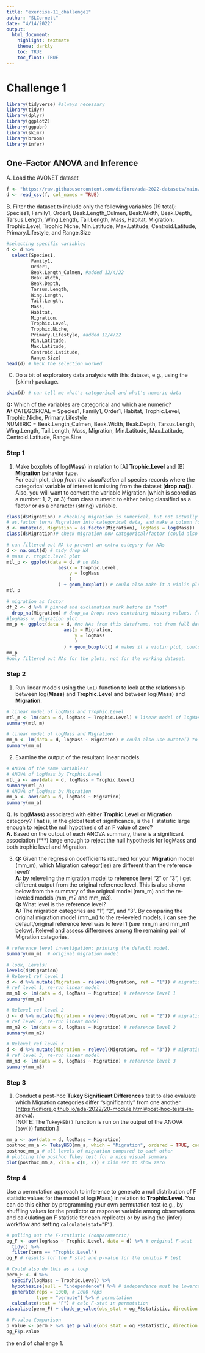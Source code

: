 ```yaml
---
title: "exercise-11_challenge1"
author: "SLCornett"
date: "4/14/2022"
output: 
  html_document: 
    highlight: textmate
    theme: darkly
    toc: TRUE
    toc_float: TRUE
---
```

# Challenge 1\
```r
library(tidyverse) #always necessary
library(tidyr)
library(dplyr)
library(ggplot2)
library(ggpubr) 
library(skimr)
library(broom)
library(infer)
```


## One-Factor ANOVA and Inference\
A. Load the AVONET dataset
```r
f <- "https://raw.githubusercontent.com/difiore/ada-2022-datasets/main/AVONETdataset1.csv"
d <- read_csv(f, col_names = TRUE)
```


B. Filter the dataset to include only the following variables (19 total): Species1, Family1, Order1, Beak.Length_Culmen, Beak.Width, Beak.Depth, Tarsus.Length, Wing.Length, Tail.Length, Mass, Habitat, Migration, Trophic.Level, Trophic.Niche, Min.Latitude, Max.Latitude, Centroid.Latitude, Primary.Lifestyle, and Range.Size
```r
#selecting specific variables
d <- d %>% 
  select(Species1, 
         Family1, 
         Order1, 
         Beak.Length_Culmen, #added 12/4/22
         Beak.Width, 
         Beak.Depth, 
         Tarsus.Length, 
         Wing.Length, 
         Tail.Length, 
         Mass, 
         Habitat, 
         Migration, 
         Trophic.Level, 
         Trophic.Niche, 
         Primary.Lifestyle, #added 12/4/22
         Min.Latitude, 
         Max.Latitude, 
         Centroid.Latitude, 
         Range.Size)
head(d) # heck the selection worked
```


C.  Do a bit of exploratory data analysis with this dataset, e.g., using the {skimr} package.
```r
skim(d) # can tell me what's categorical and what's numeric data
```
**Q:** Which of the variables are categorical and which are numeric?\
**A:** CATEGORICAL = Species1, Family1, Order1, Habitat, Trophic.Level, Trophic.Niche, Primary.Lifestyle\
NUMERIC = Beak.Length_Culmen, Beak.Width, Beak.Depth, Tarsus.Length, Wing.Length, Tail.Length, Mass, Migration, Min.Latitude, Max.Latitude, Centroid.Latitude, Range.Size\

### Step 1\
1. Make boxplots of log(**Mass**) in relation to [A] **Trophic.Level** and [B] **Migration** behavior type.\
For each plot, drop _from the visualization_ all species records where the categorical variable of interest is missing from the dataset (**drop.na()**). Also, you will want to convert the variable Migration (which is scored as a number: 1, 2, or 3) from class numeric to either being classified as a factor or as a character (string) variable.
```r
class(d$Migration) # checking migration is numerical, but not actually numeric data
# as.factor turns Migration into categorical data, and make a column for logMass
d <- mutate(d, Migration = as.factor(Migration), logMass = log(Mass))
class(d$Migration)# check migration now categorical/factor (could also use as.character())

# can filtered out NA to prevent an extra category for NAs
d <- na.omit(d) # tidy drop NA
# mass v. tropic.level plot
mtl_p <- ggplot(data = d, # no NAs 
                   aes(x = Trophic.Level,
                       y = logMass
                       )
                   ) + geom_boxplot() # could also make it a violin plot
mtl_p

# migration as factor
df_2 <- d %>% # pinned and exclamation mark before is "not"
  drop_na(Migration) # drop_na Drops rows containing missing values, {tidyr}
#logMass v. Migration plot
mm_p <- ggplot(data = d, #no NAs from this dataframe, not from full dateset
                     aes(x = Migration,
                         y = logMass
                         )
                     ) + geom_boxplot() # makes it a violin plot, could also be a boxplot
mm_p
#only filtered out NAs for the plots, not for the working dataset. 
```


### Step 2\
1. Run linear models using the `lm()` function to look at the relationship between log(**Mass**) and **Trophic.Level** and between log(**Mass**) and **Migration**.
```r
# linear model of logMass and Trophic.Level
mtl_m <- lm(data = d, logMass ~ Trophic.Level) # linear model of logMass and Tropic level
summary(mtl_m)

# linear model of logMass and Migration
mm_m <- lm(data = d, logMass ~ Migration) # could also use mutate() to make as.factor(Migration) = Migration 
summary(mm_m)
```


2. Examine the output of the resultant linear models.
```r
# ANOVA of the same variables?
# ANOVA of LogMass by Trophic.Level
mtl_a <- aov(data = d, logMass ~ Trophic.Level)
summary(mtl_a)
# ANOVA of LogMass by Migration
mm_a <- aov(data = d, logMass ~ Migration)
summary(mm_a)
```
**Q.** Is log(**Mass**) associated with either **Trophic.Level** or **Migration** category? That is, in the global test of significance, is the F statistic large enough to reject the null hypothesis of an F value of zero?\
**A.** Based on the output of each ANOVA summary, there is a significant association (***) large enough to reject the null hypothesis for logMass and both trophic level and Migration.\


3. **Q:** Given the regression coefficients returned for your **Migration** model (mm_m), which Migration categor(ies) are different than the reference level?\
**A:** by releveling the migration model to reference level "2" or "3", i get different output from the original reference level. This is also shown below from the summary of the original model (mm_m) and the re-leveled models (mm_m2 and mm_m3).\
**Q:** What level is the reference level?\
**A:** The migration categories are "1", "2", and "3". By comparing the original migration model (mm_m) to the re-leveled models, i can see the default/original reference level was to level 1 (see mm_m and mm_m1 below). 
Relevel and assess differences among the remaining pair of Migration categories.
```r
# reference level investigation: printing the default model.
summary(mm_m)  # original migration model

# look, Levels!
levels(d$Migration) 
# Relevel ref level 1
d <- d %>% mutate(Migration = relevel(Migration, ref = "1")) # migration must be as.factor for this to work (above)
# ref level 1, re-run linear model
mm_m1 <- lm(data = d, logMass ~ Migration) # reference level 1
summary(mm_m1)

# Relevel ref level 2
d <- d %>% mutate(Migration = relevel(Migration, ref = "2")) # migration must be as.factor for this to work (above)
# ref level 2, re-run linear model
mm_m2 <- lm(data = d, logMass ~ Migration) # reference level 2
summary(mm_m2)

# Relevel ref level 3
d <- d %>% mutate(Migration = relevel(Migration, ref = "3")) # migration must be as.factor for this to work (above)
# ref level 3, re-run linear model
mm_m3 <- lm(data = d, logMass ~ Migration) # reference level 3
summary(mm_m3)
```


### Step 3 \
1. Conduct a post-hoc **Tukey Significant Differences** test to also evaluate which Migration categories differ “significantly” from one another (<https://difiore.github.io/ada-2022/20-module.html#post-hoc-tests-in-anova>).\
[NOTE: The `TukeyHSD()` function is run on the output of the ANOVA (`aov()`) function.]
```r
mm_a <- aov(data = d, logMass ~ Migration)
posthoc_mm_a <- TukeyHSD(mm_a, which = "Migration", ordered = TRUE, conf.level = 0.95)
posthoc_mm_a # all levels of migration compared to each other
# plotting the posthoc Tukey test for a nice visual summary
plot(posthoc_mm_a, xlim = c(0, 2)) # xlim set to show zero
```


### Step 4 \  
Use a permutation approach to inference to generate a null distribution of F statistic values for the model of log(**Mass**) in relation to **Trophic.Level**. You can do this either by programming your own permutation test (e.g., by shuffling values for the predictor or response variable among observations and calculating an F statistic for each replicate) or by using the {infer} workflow and setting `calculate(stat="F")`.
```r
# pulling out the F-statistic (nonparametric)
og_F <- aov(logMass ~ Trophic.Level, data = d) %>% # original F-stat
  tidy() %>%
  filter(term == "Trophic.Level")
og_F # results for the F stat and p-value for the omnibus F test

# Could also do this as a loop
perm_F <- d %>% 
  specify(logMass ~ Trophic.Level) %>%
  hypothesise(null = "independence") %>% # independence must be lowercase
  generate(reps = 1000, # 1000 reps
           type = "permute") %>% # permutation
  calculate(stat = "F") # calc F-stat in permutation
visualise(perm_F) + shade_p_value(obs_stat = og_F$statistic, direction = "greater") # or histogram

# P-value Comparison
p_value <- perm_F %>% get_p_value(obs_stat = og_F$statistic, direction = "greater")
og_F$p.value
```
the end of challenge 1.